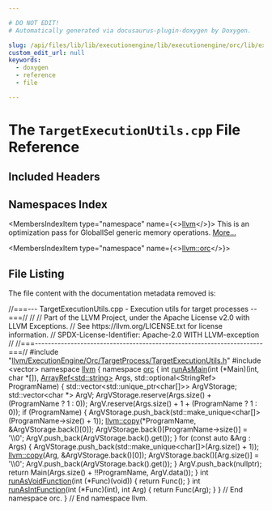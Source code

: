 ```yaml
---

# DO NOT EDIT!
# Automatically generated via docusaurus-plugin-doxygen by Doxygen.

slug: /api/files/lib/lib/executionengine/lib/executionengine/orc/lib/executionengine/orc/targetprocess/targetexecutionutils-cpp
custom_edit_url: null
keywords:
  - doxygen
  - reference
  - file

---
```





# The `TargetExecutionUtils.cpp` File Reference

<DoxygenPage pluginConfig={pluginConfig}>



## Included Headers

<IncludesList>
<IncludesListItem
  filePath="llvm/ExecutionEngine/Orc/TargetProcess/TargetExecutionUtils.h"
  permalink="/docs/api/files/include/include/llvm/include/llvm/executionengine/include/llvm/executionengine/orc/include/llvm/executionengine/orc/targetprocess/targetexecutionutils-h"
  isLocal="true" />
<IncludesListItem
  filePath="vector"
  permalink=""
  isLocal="false" />
</IncludesList>

## Namespaces Index

<MembersIndex>

<MembersIndexItem
  type="namespace"
  name={<><a href="/docs/api/namespaces/llvm">llvm</a></>}>
This is an optimization pass for GlobalISel generic memory operations. <a href="/docs/api/namespaces/llvm/#details">More...</a>
</MembersIndexItem>

<MembersIndexItem
  type="namespace"
  name={<><a href="/docs/api/namespaces/llvm/orc">llvm::orc</a></>}>
</MembersIndexItem>

</MembersIndex>


## File Listing

The file content with the documentation metadata removed is:

<ProgramListing>

<Link id="l00001" /><CodeLine lineNumber="1"><Highlight kind="comment">//===--- TargetExecutionUtils.cpp - Execution utils for target processes --===//</Highlight><Highlight kind="normal"></Highlight></CodeLine>
<Link id="l00002" /><CodeLine lineNumber="2"><Highlight kind="normal"></Highlight><Highlight kind="comment">//</Highlight><Highlight kind="normal"></Highlight></CodeLine>
<Link id="l00003" /><CodeLine lineNumber="3"><Highlight kind="normal"></Highlight><Highlight kind="comment">// Part of the LLVM Project, under the Apache License v2.0 with LLVM Exceptions.</Highlight><Highlight kind="normal"></Highlight></CodeLine>
<Link id="l00004" /><CodeLine lineNumber="4"><Highlight kind="normal"></Highlight><Highlight kind="comment">// See https://llvm.org/LICENSE.txt for license information.</Highlight><Highlight kind="normal"></Highlight></CodeLine>
<Link id="l00005" /><CodeLine lineNumber="5"><Highlight kind="normal"></Highlight><Highlight kind="comment">// SPDX-License-Identifier: Apache-2.0 WITH LLVM-exception</Highlight><Highlight kind="normal"></Highlight></CodeLine>
<Link id="l00006" /><CodeLine lineNumber="6"><Highlight kind="normal"></Highlight><Highlight kind="comment">//</Highlight><Highlight kind="normal"></Highlight></CodeLine>
<Link id="l00007" /><CodeLine lineNumber="7"><Highlight kind="normal"></Highlight><Highlight kind="comment">//===----------------------------------------------------------------------===//</Highlight><Highlight kind="normal"></Highlight></CodeLine>
<Link id="l00008" /><CodeLine lineNumber="8"><Highlight kind="normal"></Highlight></CodeLine>
<Link id="l00009" /><CodeLine lineNumber="9"><Highlight kind="normal"></Highlight><Highlight kind="preprocessor">#include &quot;<a href="/docs/api/files/include/include/llvm/include/llvm/executionengine/include/llvm/executionengine/orc/include/llvm/executionengine/orc/targetprocess/targetexecutionutils-h">llvm/ExecutionEngine/Orc/TargetProcess/TargetExecutionUtils.h</a>&quot;</Highlight><Highlight kind="normal"></Highlight></CodeLine>
<Link id="l00010" /><CodeLine lineNumber="10"><Highlight kind="normal"></Highlight></CodeLine>
<Link id="l00011" /><CodeLine lineNumber="11"><Highlight kind="normal"></Highlight><Highlight kind="preprocessor">#include &lt;vector&gt;</Highlight><Highlight kind="normal"></Highlight></CodeLine>
<Link id="l00012" /><CodeLine lineNumber="12"><Highlight kind="normal"></Highlight></CodeLine>
<Link id="l00013" /><CodeLine lineNumber="13"><Highlight kind="normal"></Highlight><Highlight kind="keyword">namespace </Highlight><Highlight kind="normal"><a href="/docs/api/namespaces/llvm">llvm</a> &#123;</Highlight></CodeLine>
<Link id="l00014" /><CodeLine lineNumber="14"><Highlight kind="normal"></Highlight><Highlight kind="keyword">namespace </Highlight><Highlight kind="normal"><a href="/docs/api/namespaces/llvm/orc">orc</a> &#123;</Highlight></CodeLine>
<Link id="l00015" /><CodeLine lineNumber="15"><Highlight kind="normal"></Highlight></CodeLine>
<Link id="l00016" /><CodeLine lineNumber="16" lineLink="/docs/api/namespaces/llvm/orc/#ae96b02ba0679637389c230e9536a40fc"><Highlight kind="normal"></Highlight><Highlight kind="keywordtype">int</Highlight><Highlight kind="normal"> <a href="/docs/api/namespaces/llvm/orc/#ae96b02ba0679637389c230e9536a40fc">runAsMain</a>(</Highlight><Highlight kind="keywordtype">int</Highlight><Highlight kind="normal"> (&#42;Main)(</Highlight><Highlight kind="keywordtype">int</Highlight><Highlight kind="normal">, </Highlight><Highlight kind="keywordtype">char</Highlight><Highlight kind="normal"> &#42;&#91;&#93;), <a href="/docs/api/classes/llvm/arrayref">ArrayRef&lt;std::string&gt;</a> Args,</Highlight></CodeLine>
<Link id="l00017" /><CodeLine lineNumber="17"><Highlight kind="normal">              std::optional&lt;StringRef&gt; ProgramName) &#123;</Highlight></CodeLine>
<Link id="l00018" /><CodeLine lineNumber="18"><Highlight kind="normal">  std::vector&lt;std::unique&#95;ptr&lt;char&#91;&#93;&gt;&gt; ArgVStorage;</Highlight></CodeLine>
<Link id="l00019" /><CodeLine lineNumber="19"><Highlight kind="normal">  std::vector&lt;char &#42;&gt; ArgV;</Highlight></CodeLine>
<Link id="l00020" /><CodeLine lineNumber="20"><Highlight kind="normal"></Highlight></CodeLine>
<Link id="l00021" /><CodeLine lineNumber="21"><Highlight kind="normal">  ArgVStorage.reserve(Args.size() + (ProgramName ? 1 : 0));</Highlight></CodeLine>
<Link id="l00022" /><CodeLine lineNumber="22"><Highlight kind="normal">  ArgV.reserve(Args.size() + 1 + (ProgramName ? 1 : 0));</Highlight></CodeLine>
<Link id="l00023" /><CodeLine lineNumber="23"><Highlight kind="normal"></Highlight></CodeLine>
<Link id="l00024" /><CodeLine lineNumber="24"><Highlight kind="normal">  </Highlight><Highlight kind="keywordflow">if</Highlight><Highlight kind="normal"> (ProgramName) &#123;</Highlight></CodeLine>
<Link id="l00025" /><CodeLine lineNumber="25"><Highlight kind="normal">    ArgVStorage.push&#95;back(std::make&#95;unique&lt;</Highlight><Highlight kind="keywordtype">char</Highlight><Highlight kind="normal">&#91;&#93;&gt;(ProgramName-&gt;size() + 1));</Highlight></CodeLine>
<Link id="l00026" /><CodeLine lineNumber="26"><Highlight kind="normal">    <a href="/docs/api/namespaces/llvm/#abb650e853db0ddbb60411b885c499737">llvm::copy</a>(&#42;ProgramName, &amp;ArgVStorage.back()&#91;0&#93;);</Highlight></CodeLine>
<Link id="l00027" /><CodeLine lineNumber="27"><Highlight kind="normal">    ArgVStorage.back()&#91;ProgramName-&gt;size()&#93; = </Highlight><Highlight kind="charliteral">&#39;\\0&#39;</Highlight><Highlight kind="normal">;</Highlight></CodeLine>
<Link id="l00028" /><CodeLine lineNumber="28"><Highlight kind="normal">    ArgV.push&#95;back(ArgVStorage.back().get());</Highlight></CodeLine>
<Link id="l00029" /><CodeLine lineNumber="29"><Highlight kind="normal">  &#125;</Highlight></CodeLine>
<Link id="l00030" /><CodeLine lineNumber="30"><Highlight kind="normal"></Highlight></CodeLine>
<Link id="l00031" /><CodeLine lineNumber="31"><Highlight kind="normal">  </Highlight><Highlight kind="keywordflow">for</Highlight><Highlight kind="normal"> (</Highlight><Highlight kind="keyword">const</Highlight><Highlight kind="normal"> </Highlight><Highlight kind="keyword">auto</Highlight><Highlight kind="normal"> &amp;Arg : Args) &#123;</Highlight></CodeLine>
<Link id="l00032" /><CodeLine lineNumber="32"><Highlight kind="normal">    ArgVStorage.push&#95;back(std::make&#95;unique&lt;</Highlight><Highlight kind="keywordtype">char</Highlight><Highlight kind="normal">&#91;&#93;&gt;(Arg.size() + 1));</Highlight></CodeLine>
<Link id="l00033" /><CodeLine lineNumber="33"><Highlight kind="normal">    <a href="/docs/api/namespaces/llvm/#abb650e853db0ddbb60411b885c499737">llvm::copy</a>(Arg, &amp;ArgVStorage.back()&#91;0&#93;);</Highlight></CodeLine>
<Link id="l00034" /><CodeLine lineNumber="34"><Highlight kind="normal">    ArgVStorage.back()&#91;Arg.size()&#93; = </Highlight><Highlight kind="charliteral">&#39;\\0&#39;</Highlight><Highlight kind="normal">;</Highlight></CodeLine>
<Link id="l00035" /><CodeLine lineNumber="35"><Highlight kind="normal">    ArgV.push&#95;back(ArgVStorage.back().get());</Highlight></CodeLine>
<Link id="l00036" /><CodeLine lineNumber="36"><Highlight kind="normal">  &#125;</Highlight></CodeLine>
<Link id="l00037" /><CodeLine lineNumber="37"><Highlight kind="normal">  ArgV.push&#95;back(</Highlight><Highlight kind="keyword">nullptr</Highlight><Highlight kind="normal">);</Highlight></CodeLine>
<Link id="l00038" /><CodeLine lineNumber="38"><Highlight kind="normal"></Highlight></CodeLine>
<Link id="l00039" /><CodeLine lineNumber="39"><Highlight kind="normal">  </Highlight><Highlight kind="keywordflow">return</Highlight><Highlight kind="normal"> Main(Args.size() + !!ProgramName, ArgV.data());</Highlight></CodeLine>
<Link id="l00040" /><CodeLine lineNumber="40"><Highlight kind="normal">&#125;</Highlight></CodeLine>
<Link id="l00041" /><CodeLine lineNumber="41"><Highlight kind="normal"></Highlight></CodeLine>
<Link id="l00042" /><CodeLine lineNumber="42" lineLink="/docs/api/namespaces/llvm/orc/#a3967432b472134605de76e49e274064b"><Highlight kind="normal"></Highlight><Highlight kind="keywordtype">int</Highlight><Highlight kind="normal"> <a href="/docs/api/namespaces/llvm/orc/#a3967432b472134605de76e49e274064b">runAsVoidFunction</a>(</Highlight><Highlight kind="keywordtype">int</Highlight><Highlight kind="normal"> (&#42;Func)(</Highlight><Highlight kind="keywordtype">void</Highlight><Highlight kind="normal">)) &#123; </Highlight><Highlight kind="keywordflow">return</Highlight><Highlight kind="normal"> Func(); &#125;</Highlight></CodeLine>
<Link id="l00043" /><CodeLine lineNumber="43"><Highlight kind="normal"></Highlight></CodeLine>
<Link id="l00044" /><CodeLine lineNumber="44" lineLink="/docs/api/namespaces/llvm/orc/#a4b98a575435b7792989794e2e617461d"><Highlight kind="normal"></Highlight><Highlight kind="keywordtype">int</Highlight><Highlight kind="normal"> <a href="/docs/api/namespaces/llvm/orc/#a4b98a575435b7792989794e2e617461d">runAsIntFunction</a>(</Highlight><Highlight kind="keywordtype">int</Highlight><Highlight kind="normal"> (&#42;Func)(</Highlight><Highlight kind="keywordtype">int</Highlight><Highlight kind="normal">), </Highlight><Highlight kind="keywordtype">int</Highlight><Highlight kind="normal"> Arg) &#123; </Highlight><Highlight kind="keywordflow">return</Highlight><Highlight kind="normal"> Func(Arg); &#125;</Highlight></CodeLine>
<Link id="l00045" /><CodeLine lineNumber="45"><Highlight kind="normal"></Highlight></CodeLine>
<Link id="l00046" /><CodeLine lineNumber="46"><Highlight kind="normal">&#125; </Highlight><Highlight kind="comment">// End namespace orc.</Highlight><Highlight kind="normal"></Highlight></CodeLine>
<Link id="l00047" /><CodeLine lineNumber="47"><Highlight kind="normal">&#125; </Highlight><Highlight kind="comment">// End namespace llvm.</Highlight><Highlight kind="normal"></Highlight></CodeLine>

</ProgramListing>


</DoxygenPage>
